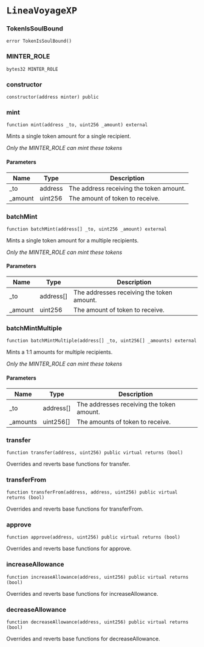 # `LineaVoyageXP`

### TokenIsSoulBound

```solidity
error TokenIsSoulBound()
```

### MINTER_ROLE

```solidity
bytes32 MINTER_ROLE
```

### constructor

```solidity
constructor(address minter) public
```

### mint

```solidity
function mint(address _to, uint256 _amount) external
```

Mints a single token amount for a single recipient.

_Only the MINTER_ROLE can mint these tokens_

#### Parameters

| Name | Type | Description |
| ---- | ---- | ----------- |
| _to | address | The address receiving the token amount. |
| _amount | uint256 | The amount of token to receive. |

### batchMint

```solidity
function batchMint(address[] _to, uint256 _amount) external
```

Mints a single token amount for a multiple recipients.

_Only the MINTER_ROLE can mint these tokens_

#### Parameters

| Name | Type | Description |
| ---- | ---- | ----------- |
| _to | address[] | The addresses receiving the token amount. |
| _amount | uint256 | The amount of token to receive. |

### batchMintMultiple

```solidity
function batchMintMultiple(address[] _to, uint256[] _amounts) external
```

Mints a 1:1 amounts for multiple recipients.

_Only the MINTER_ROLE can mint these tokens_

#### Parameters

| Name | Type | Description |
| ---- | ---- | ----------- |
| _to | address[] | The addresses receiving the token amount. |
| _amounts | uint256[] | The amounts of token to receive. |

### transfer

```solidity
function transfer(address, uint256) public virtual returns (bool)
```

Overrides and reverts base functions for transfer.

### transferFrom

```solidity
function transferFrom(address, address, uint256) public virtual returns (bool)
```

Overrides and reverts base functions for transferFrom.

### approve

```solidity
function approve(address, uint256) public virtual returns (bool)
```

Overrides and reverts base functions for approve.

### increaseAllowance

```solidity
function increaseAllowance(address, uint256) public virtual returns (bool)
```

Overrides and reverts base functions for increaseAllowance.

### decreaseAllowance

```solidity
function decreaseAllowance(address, uint256) public virtual returns (bool)
```

Overrides and reverts base functions for decreaseAllowance.

